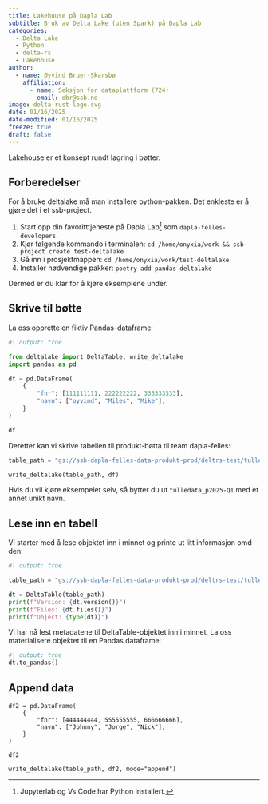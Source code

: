 ```yaml
---
title: Lakehouse på Dapla Lab
subtitle: Bruk av Delta Lake (uten Spark) på Dapla Lab
categories:
  - Delta Lake
  - Python
  - delta-rs
  - Lakehouse
author:
  - name: Øyvind Bruer-Skarsbø
    affiliation:
      - name: Seksjon for dataplattform (724)
        email: obr@ssb.no
image: delta-rust-logo.svg
date: 01/16/2025
date-modified: 01/16/2025
freeze: true
draft: false
---
```


Lakehouse er et konsept rundt lagring i bøtter.

## Forberedelser

For å bruke deltalake må man installere python-pakken. Det enkleste er å gjøre det i et ssb-project.

1.  Start opp din favoritttjeneste på Dapla Lab[^1] som `dapla-felles-developers`.
2.  Kjør følgende kommando i terminalen: `cd /home/onyxia/work && ssb-project create test-deltalake`
3.  Gå inn i prosjektmappen: `cd /home/onyxia/work/test-deltalake`
4.  Installer nødvendige pakker: `poetry add pandas deltalake`

[^1]: Jupyterlab og Vs Code har Python installert.

Dermed er du klar for å kjøre eksemplene under.

## Skrive til bøtte

La oss opprette en fiktiv Pandas-dataframe:

```python
#| output: true

from deltalake import DeltaTable, write_deltalake
import pandas as pd

df = pd.DataFrame(
    {
        "fnr": [111111111, 222222222, 333333333],
        "navn": ["oyvind", "Miles", "Mike"],
    }
)

df
```

Deretter kan vi skrive tabellen til produkt-bøtta til team dapla-felles:

``` python
table_path = "gs://ssb-dapla-felles-data-produkt-prod/deltrs-test/tulledata_p2025-Q1"

write_deltalake(table_path, df)
```

Hvis du vil kjøre eksempelet selv, så bytter du ut `tulledata_p2025-Q1` med et annet unikt navn.

## Lese inn en tabell

Vi starter med å lese objektet inn i minnet og printe ut litt informasjon omd den:

```python
#| output: true

table_path = "gs://ssb-dapla-felles-data-produkt-prod/deltrs-test/tulledata_p2025-Q1"

dt = DeltaTable(table_path)
print(f"Version: {dt.version()}")
print(f"Files: {dt.files()}")
print(f"Object: {type(dt)}")
```

Vi har nå lest metadatene til DeltaTable-objektet inn i minnet. La oss materialisere objektet til en Pandas dataframe:

```python
#| output: true
dt.to_pandas()
```


## Append data


```.python

df2 = pd.DataFrame(
    {
        "fnr": [444444444, 555555555, 666666666],
        "navn": ["Johnny", "Jorge", "Nick"],
    }
)

df2

write_deltalake(table_path, df2, mode="append")
```
